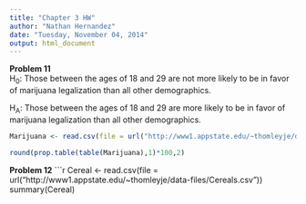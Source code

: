 ```yaml
---
title: "Chapter 3 HW"
author: "Nathan Hernandez"
date: "Tuesday, November 04, 2014"
output: html_document
---
```


**Problem 11**  
H~0~: Those between the ages of 18 and 29 are not more likely to be in favor of marijuana legalization than all other demographics.

H~A~: Those between the ages of 18 and 29 are more likely to be in favor of marijuana legalization than all other demographics.


```r
Marijuana <- read.csv(file = url("http://www1.appstate.edu/~thomleyje/data-files/Marijuana.csv"))

round(prop.table(table(Marijuana),1)*100,2)
```


**Problem 12**
```r
Cereal <- read.csv(file = url("http://www1.appstate.edu/~thomleyje/data-files/Cereals.csv"))
summary(Cereal)







